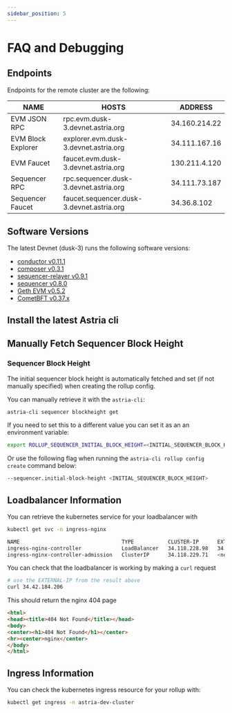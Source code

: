 ```yaml
---
sidebar_position: 5
---
```


# FAQ and Debugging


<DeploymentsRedirect />

## Endpoints

Endpoints for the remote cluster are the following:

| NAME | HOSTS | ADDRESS |
|-----|-----|-----|
| EVM JSON RPC | rpc.evm.dusk-3.devnet.astria.org | 34.160.214.22 |
| EVM Block Explorer | explorer.evm.dusk-3.devnet.astria.org | 34.111.167.16 |
| EVM Faucet | faucet.evm.dusk-3.devnet.astria.org | 130.211.4.120 |
| Sequencer RPC | rpc.sequencer.dusk-3.devnet.astria.org | 34.111.73.187 |
| Sequencer Faucet | faucet.sequencer.dusk-3.devnet.astria.org | 34.36.8.102 |

## Software Versions

The latest Devnet (dusk-3) runs the following software versions:
- [conductor v0.11.1](https://github.com/astriaorg/astria/releases/tag/conductor-v0.11.1)
- [composer v0.3.1](https://github.com/astriaorg/astria/releases/tag/composer-v0.3.1)
- [sequencer-relayer v0.9.1](https://github.com/astriaorg/astria/releases/tag/sequencer-relayer-v0.9.1)
- [sequencer v0.8.0](https://github.com/astriaorg/astria/releases/tag/sequencer-v0.8.0)
- [Geth EVM v0.5.2](https://github.com/astriaorg/go-ethereum/releases/tag/geth1.13-v0.5.2)
- [CometBFT v0.37.x](https://github.com/cometbft/cometbft/releases/tag/v0.37.4)

## Install the latest Astria cli

<CLI />

## Manually Fetch Sequencer Block Height

### Sequencer Block Height

The initial sequencer block height is automatically fetched and set
(if not manually specified) when creating the rollup config.

You can manually retrieve it with the `astria-cli`:

```bash
astria-cli sequencer blockheight get
```

If you need to set this to a different value
you can set it as an an environment variable:

```bash
export ROLLUP_SEQUENCER_INITIAL_BLOCK_HEIGHT=<INITIAL_SEQUENCER_BLOCK_HEIGHT>
```

Or use the following flag when running the `astria-cli rollup config create`
command below:

```bash
--sequencer.initial-block-height <INITIAL_SEQUENCER_BLOCK_HEIGHT>
```

## Loadbalancer Information

You can retrieve the kubernetes service for your loadbalancer with

```bash
kubectl get svc -n ingress-nginx
```

```bash
NAME                                 TYPE           CLUSTER-IP      EXTERNAL-IP     PORT(S)                      AGE
ingress-nginx-controller             LoadBalancer   34.118.228.98   34.42.184.206   80:31623/TCP,443:31357/TCP   57s
ingress-nginx-controller-admission   ClusterIP      34.118.229.71   <none>          443/TCP                      57s
```

You can check that the loadbalancer is working by making a `curl` request

```bash
# use the EXTERNAL-IP from the result above
curl 34.42.184.206 
```

This should return the nginx 404 page

```html
<html>
<head><title>404 Not Found</title></head>
<body>
<center><h1>404 Not Found</h1></center>
<hr><center>nginx</center>
</body>
</html>
```

## Ingress Information

You can check the kubernetes ingress resource for your rollup with:

```bash
kubectl get ingress -n astria-dev-cluster
```
